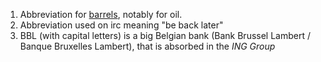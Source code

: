 # Abbreviation for [[barrel]]s, notably for oil.
# Abbreviation used on irc  meaning "be back later"
# BBL (with capital letters) is a big Belgian bank (Bank Brussel Lambert / Banque Bruxelles Lambert), that is absorbed in the ''ING Group''